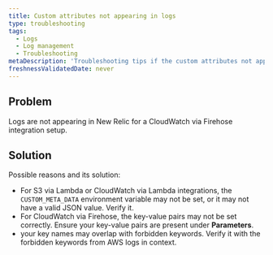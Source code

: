 ```yaml
---
title: Custom attributes not appearing in logs
type: troubleshooting
tags:
  - Logs
  - Log management
  - Troubleshooting
metaDescription: 'Troubleshooting tips if the custom attributes not appearing in the logs.'
freshnessValidatedDate: never
---
```


## Problem

Logs are not appearing in New Relic for a CloudWatch via Firehose integration setup.

## Solution

Possible reasons and its solution:

* For S3 via Lambda or CloudWatch via Lambda integrations, the `CUSTOM_META_DATA` environment variable may not be set, or it may not have a valid JSON value. Verify it.
* For CloudWatch via Firehose, the key-value pairs may not be set correctly. Ensure your key-value pairs are present under <DNT>**Parameters**</DNT>.
* your key names may overlap with forbidden keywords. Verify it with the forbidden keywords from AWS logs in context.

